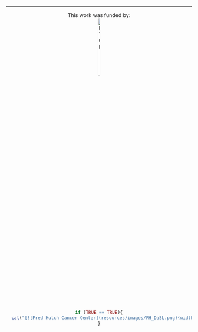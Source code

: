 

<hr>

<center> 

This work was funded by:
<br>
[![ITCR](resources/images/ITCRLogo.png){width=10% height=20%}](https://itcr.cancer.gov)

```r
if (TRUE == TRUE){
  cat("[![Fred Hutch Cancer Center](resources/images/FH_DaSL.png){width=10% height=10%}](https://www.fredhutch.org/en/about/about-the-hutch.html)")
}
```

</center>

